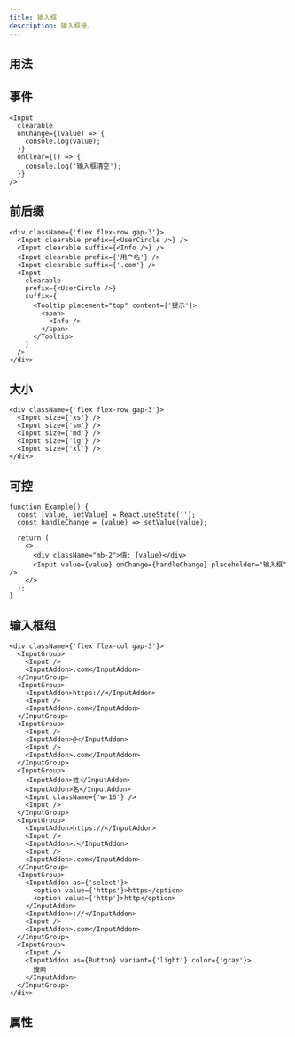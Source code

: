 ```yaml
---
title: 输入框
description: 输入框是。
---
```


## 用法

<Showcase componentName="Input" />

## 事件

```tsx preview editable
<Input
  clearable
  onChange={(value) => {
    console.log(value);
  }}
  onClear={() => {
    console.log('输入框清空');
  }}
/>
```

## 前后缀

```tsx preview editable
<div className={'flex flex-row gap-3'}>
  <Input clearable prefix={<UserCircle />} />
  <Input clearable suffix={<Info />} />
  <Input clearable prefix={'用户名'} />
  <Input clearable suffix={'.com'} />
  <Input
    clearable
    prefix={<UserCircle />}
    suffix={
      <Tooltip placement="top" content={'提示'}>
        <span>
          <Info />
        </span>
      </Tooltip>
    }
  />
</div>
```

## 大小

```tsx preview editable
<div className={'flex flex-row gap-3'}>
  <Input size={'xs'} />
  <Input size={'sm'} />
  <Input size={'md'} />
  <Input size={'lg'} />
  <Input size={'xl'} />
</div>
```

## 可控

```tsx preview editable
function Example() {
  const [value, setValue] = React.useState('');
  const handleChange = (value) => setValue(value);

  return (
    <>
      <div className="mb-2">值: {value}</div>
      <Input value={value} onChange={handleChange} placeholder="输入框" />
    </>
  );
}
```

## 输入框组

```tsx preview editable
<div className={'flex flex-col gap-3'}>
  <InputGroup>
    <Input />
    <InputAddon>.com</InputAddon>
  </InputGroup>
  <InputGroup>
    <InputAddon>https://</InputAddon>
    <Input />
    <InputAddon>.com</InputAddon>
  </InputGroup>
  <InputGroup>
    <Input />
    <InputAddon>@</InputAddon>
    <Input />
    <InputAddon>.com</InputAddon>
  </InputGroup>
  <InputGroup>
    <InputAddon>姓</InputAddon>
    <InputAddon>名</InputAddon>
    <Input className={'w-16'} />
    <Input />
  </InputGroup>
  <InputGroup>
    <InputAddon>https://</InputAddon>
    <Input />
    <InputAddon>.</InputAddon>
    <Input />
    <InputAddon>.com</InputAddon>
  </InputGroup>
  <InputGroup>
    <InputAddon as={'select'}>
      <option value={'https'}>https</option>
      <option value={'http'}>http</option>
    </InputAddon>
    <InputAddon>://</InputAddon>
    <Input />
    <InputAddon>.com</InputAddon>
  </InputGroup>
  <InputGroup>
    <Input />
    <InputAddon as={Button} variant={'light'} color={'gray'}>
      搜索
    </InputAddon>
  </InputGroup>
</div>
```

## 属性

<PropsTable tableTitle="输入框" componentName="Input" />

<PropsTable tableTitle="输入框组" componentName="InputGroup" />
